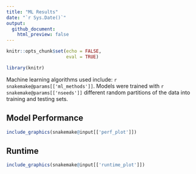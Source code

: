 ```yaml
---
title: "ML Results"
date: "`r Sys.Date()`"
output: 
  github_document:
    html_preview: false
---
```


```r
knitr::opts_chunk$set(echo = FALSE,
                      eval = TRUE)
```

```r
library(knitr)
```

Machine learning algorithms used include: `r snakemake@params[['ml_methods']]`.
Models were trained with `r snakemake@params[['nseeds']]` 
different random partitions of the data into training and testing sets.

## Model Performance

```r
include_graphics(snakemake@input[['perf_plot']])
```

## Runtime

```r
include_graphics(snakemake@input[['runtime_plot']])
```

